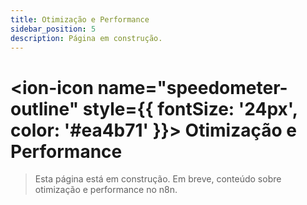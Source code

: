 ```yaml
---
title: Otimização e Performance
sidebar_position: 5
description: Página em construção.
---
```


# <ion-icon name="speedometer-outline" style={{ fontSize: '24px', color: '#ea4b71' }}></ion-icon> Otimização e Performance

> Esta página está em construção. Em breve, conteúdo sobre otimização e performance no n8n.
